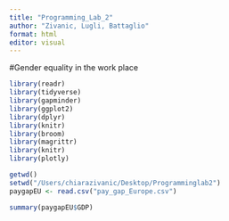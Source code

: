 ```yaml
---
title: "Programming_Lab_2"
author: "Zivanic, Lugli, Battaglio"
format: html
editor: visual
---
```


#Gender equality in the work place

```r
library(readr)
library(tidyverse)
library(gapminder)
library(ggplot2)
library(dplyr)
library(knitr)
library(broom)
library(magrittr)
library(knitr)
library(plotly)

getwd()
setwd("/Users/chiarazivanic/Desktop/Programminglab2")
paygapEU <- read.csv("pay_gap_Europe.csv")
```

```r
summary(paygapEU$GDP)
```


